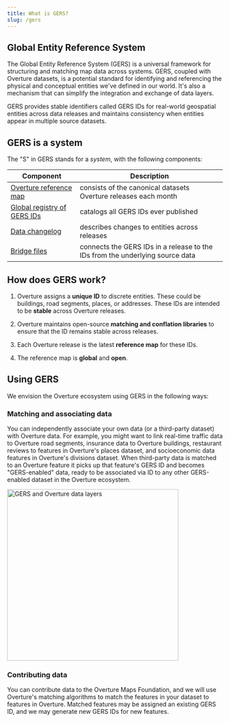 ```yaml
---
title: What is GERS?
slug: /gers
---
```


## Global Entity Reference System

The Global Entity Reference System (GERS) is a universal framework for structuring and matching map data across systems. GERS, coupled with Overture datasets, is a potential standard for identifying and referencing the physical and conceptual entities we've defined in our world. It's also a mechanism that can simplify the integration and exchange of data layers.

GERS provides stable identifiers called GERS IDs for real-world geospatial entities across data releases and maintains consistency when entities appear in multiple source datasets.

## GERS is a system

The "S" in GERS stands for a *system*, with the following components:

| Component | Description |
| ---------- | ---------- | 
| [Overture reference map](/#overture-data) | consists of the canonical datasets Overture releases each month |
| [Global registry of GERS IDs](registry) | catalogs all GERS IDs ever published |
| [Data changelog](changelog) | describes changes to entities across releases |
| [Bridge files](bridge-files) | connects the GERS IDs in a release to the IDs from the underlying source data |


## How does GERS work?

1. Overture assigns a **unique ID** to discrete entities. These could be buildings, road segments, places, or addresses. These IDs are intended to be **stable** across Overture releases. 

2. Overture maintains open-source **matching and conflation libraries** to ensure that the ID remains stable across releases.

3. Each Overture release is the latest **reference map** for these IDs.

4. The reference map is **global** and **open**.


## Using GERS

We envision the Overture ecosystem using GERS in the following ways:

### Matching and associating data
You can independently associate your own data (or a third-party dataset) with Overture data. For example, you might want to link real-time traffic data to Overture road segments, insurance data to Overture buildings, restaurant reviews to features in Overture's places dataset, and socioeconomic data features in Overture's divisions dataset. When third-party data is matched to an Overture feature it picks up that feature's GERS ID and becomes "GERS-enabled" data, ready to be associated via ID to any other GERS-enabled dataset in the Overture ecosystem.

<img src="/img/gers-layers.png" alt="GERS and Overture data layers" width="400"/>


### Contributing data
You can contribute data to the Overture Maps Foundation, and we will use Overture's matching algorithms to match the features in your dataset to features in Overture. Matched features may be assigned an existing GERS ID, and we may generate new GERS IDs for new features. 

